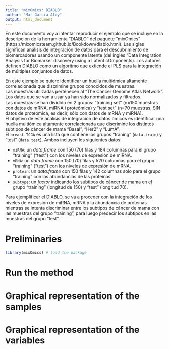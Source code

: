 ```yaml
---
title: "mixOmics: DIABLO"
author: "Mar Garcia-Aloy"
output: html_document
---
```


En este documento voy a intentar reproducir el ejemplo que se incluye en la descripción de la herramienta "DIABLO" del paquete "mixOmics" (https://mixomicsteam.github.io/Bookdown/diablo.html). Las siglas significan análisis de integración de datos para el descubrimiento de biomarcadores usando un componente latente (del inglés “Data Integration Analysis for Biomarker discovery using a Latent cOmponents). Los autores definen DIABLO como un algoritmo que extiende el PLS para la integración de múltiples conjuntos de datos. 
  
En este ejemplo se quiere identificar un huella multiómica altamente correlacionada que discrimine grupos conocidos de muestras.   
Las muestras utilizadas pertenecen al "The Cancer Genome Atlas Network".   
Los datos que se van a usar ya han sido normalizados y filtrados.  
Las muestras se han dividido en 2 grupos: "training set" (n=150 muestras con datos de mRNA, miRNA i proteómica) y "test set" (n=70 muestras, SIN datos de proteómica, es decir, sólo con datos de mRNA y miRNA).   
El objetivo de este análisis de integración de datos ómicos es identificar una huella multiómica altamente correlacionada que discrimine los distintos subtipos de cáncer de mama "Basal", "Her2" y "LumA".  
El `breast.TCGA` es una lista que contiene los grupos "traning" (`data.train`) y "test" (`data.test`). Ambos incluyen los siguientes datos:  
  
  * `miRNA`: un *data.frame* con 150 (70) filas y 184 columnas para el grupo "training" ("test") con los niveles de expresión de miRNA.  
  * `mRNA`: un *data.frame* con 150 (70) filas y 520 columnas para el grupo "training" ("test") con los niveles de expresión de mRNA.  
  * `protein`: un *data.frame* con 150 filas y 142 columnas solo para el grupo "training" con las abundancias de las proteínas.  
  * `subtype`: un *factor* indicando los subtipos de cáncer de mama en el grupo "training" (longitud de 150) y "test" (longitud 70).  
    
Para ejemplificar el DIABLO, se va a proceder con la integración de los niveles de expresión de miRNA, mRNA y la abundancia de proteínas mientras se intenta discriminar entre los subtipos de cáncer de mama con las muestras del grupo "training", para luego predecir los subtipos en las muestras del grupo "test".

# Preliminaries

```r
library(mixOmics) # load the package
```


# Run the method
# Graphical representation of the samples
# Graphical representation of the variables

